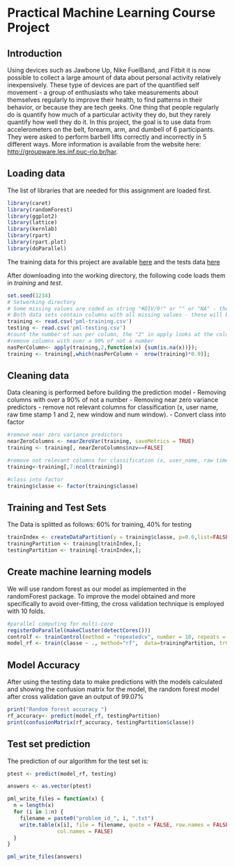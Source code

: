 Practical Machine Learning Course Project
========================================================

Introduction
-------------------------------
Using devices such as Jawbone Up, Nike FuelBand, and Fitbit it is now possible to collect a large amount of data about personal activity relatively inexpensively. These type of devices are part of the quantified self movement - a group of enthusiasts who take measurements about themselves regularly to improve their health, to find patterns in their behavior, or because they are tech geeks. One thing that people regularly do is quantify how much of a particular activity they do, but they rarely quantify how well they do it. In this project, the goal is  to use data from accelerometers on the belt, forearm, arm, and dumbell of 6 participants. They were asked to perform barbell lifts correctly and incorrectly in 5 different ways. More information is available from the website here:  [http://groupware.les.inf.puc-rio.br/har](http://groupware.les.inf.puc-rio.br/har).


Loading data
-------------------------------
The list of libraries that are needed for this assignment are loaded first.
```r
library(caret)
library(randomForest)
library(ggplot2)
library(lattice)
library(kernlab)
library(rpart) 
library(rpart.plot) 
library(doParallel)
```

The training data for this project are available   [here](https://d396qusza40orc.cloudfront.net/predmachlearn/pml-training.csv) and the tests data [here](https://d396qusza40orc.cloudfront.net/predmachlearn/pml-testing.csv) 

After downloading into the working directory, the following code loads them in *training* and *test*. 

```r
set.seed(1234)
# Setworking directory
# Some missing values are coded as string "#DIV/0!" or "" or "NA" - these will be changed to NA.
# Both data sets contain columns with all missing values - these will be deleted.  
training <- read.csv('pml-training.csv')
testing <- read.csv('pml-testing.csv')
#count the number of nas per column, the "2" in apply looks at the columns
#remove columns with over a 90% of not a number
nasPerColumn<- apply(training,2,function(x) {sum(is.na(x))});
training <- training[,which(nasPerColumn <  nrow(training)*0.9)]; 
```

Cleaning data 
-------------------------------
Data cleaning is performed before building the prediction model
- Removing columns with over a 90% of not a number
- Removing near zero variance predictors
- remove not relevant columns for classification (x, user name, raw time stamp 1 and 2, new window and num window).
- Convert class into factor

```r
#remove near zero variance predictors
nearZeroColumns <- nearZeroVar(training, saveMetrics = TRUE)
training <- training[, nearZeroColumns$nzv==FALSE]

#remove not relevant columns for classification (x, user_name, raw time stamp 1  and 2, "new_window" and "num_window")
training<-training[,7:ncol(training)]

#class into factor
training$classe <- factor(training$classe)
```


Training and Test Sets
-------------------------------
The Data is splitted as follows: 60% for training, 40% for testing

```r
trainIndex <- createDataPartition(y = training$classe, p=0.6,list=FALSE);
trainingPartition <- training[trainIndex,];
testingPartition <- training[-trainIndex,];
```

Create machine learning models
-------------------------------
We will use random forest as our model as implemented in the randomForest package.
To improve the model obtained and more specifically to avoid over-fitting, the cross validation technique is employed with 10 folds.


```r
#parallel computing for multi-core
registerDoParallel(makeCluster(detectCores()))  
controlf <- trainControl(method = "repeatedcv", number = 10, repeats = 10)
model_rf <- train(classe ~ ., method="rf",  data=trainingPartition, trControl = controlf)
```

Model Accuracy
-------------------------------
After using the testing data to make predictions with the models calculated and showing the confusion matrix for the model, the random forest model after cross validation gave an output of 99.07%
 

```r
print("Random forest accuracy ")
rf_accuracy<- predict(model_rf, testingPartition)
print(confusionMatrix(rf_accuracy, testingPartition$classe))

```

Test set prediction
-------------------------------
The prediction of our algorithm for the test set is:

```r
ptest <- predict(model_rf, testing)

answers <- as.vector(ptest)

pml_write_files = function(x) {
  n = length(x)
  for (i in 1:n) {
    filename = paste0("problem_id_", i, ".txt")
    write.table(x[i], file = filename, quote = FALSE, row.names = FALSE, 
                col.names = FALSE)
  }
}

pml_write_files(answers)

```